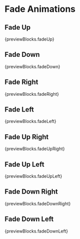 
# Fade Animations

## Fade Up
{previewBlocks.fadeUp}

## Fade Down
{previewBlocks.fadeDown}

## Fade Right
{previewBlocks.fadeRight}

## Fade Left
{previewBlocks.fadeLeft}

## Fade Up Right
{previewBlocks.fadeUpRight}

## Fade Up Left
{previewBlocks.fadeUpLeft}

## Fade Down Right
{previewBlocks.fadeDownRight}

## Fade Down Left
{previewBlocks.fadeDownLeft}